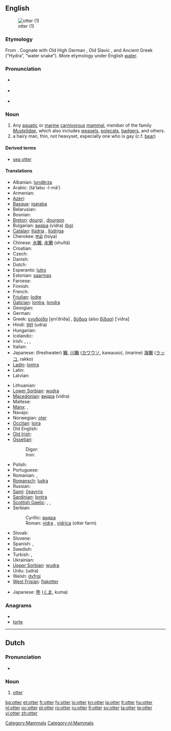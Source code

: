 {{wikipedia}}
==English==
[[Image:Loutre des pyrenees baronnies 2004.jpg|thumb|otter (1)]]

===Etymology===
From {{etyl|ang}} {{term|oter|lang=ang}}. Cognate with Old High German {{term|ottar}}, Old Slavic {{Glag|ⰲⱏⰺⰴⱃⰰ}}, and Ancient Greek {{term|ὕδρα}} (“Hydra”, “water snake”). More etymology under English [[water]].

===Pronunciation===
* {{a|RP}} {{IPA|/ˈɒt.ə/}}
* {{a|US}} {{IPA|/ˈɑː.tɚ/}}
* {{rhymes|ɒtə(r)}}

===Noun===
{{en-noun}}

# Any [[aquatic]] or [[marine]] [[carnivorous]] [[mammal]], member of the family ''[[Mustelidae]]'', which also includes [[weasel]]s, [[polecat]]s, [[badger]]s, and others.
# a hairy man, thin, not heavyset, especially one who is gay (c.f. [[bear]])

====Derived terms====
* [[sea otter]]

====Translations====
{{trans-top|The mammal}}
* Albanian: [[lundërza]]
* Arabic: {{Arab|[[ثعلب الماء]]}} (táʻlabu -l-māʼ) {{m}}
* Armenian: {{t+|hy|ջրասամույր|tr=ǰrasamuyr|xs=Armenian}}
* [[Azeri]]: {{t|az|susamuru|xs=Azeri}}
* [[Basque]]: [[igaraba]]
* Belarusian: {{t-|be|выдра|tr=vydra|xs=Belarusian}}
* Bosnian: {{t-|bs|vidra|f}}
* [[Breton]]: [[dourgi]] {{m}}, [[dourgon]] {{p}}
* Bulgarian: [[видра]] (vidra) [[:bg:видра|(bg)]]
* [[Catalan]]: [[llúdria]] {{f}}, [[llúdriga]] {{f}}
* Cherokee: [[ᏥᏯ]] (tsiya)
* Chinese: [[水獺]], [[水獭]] (shuǐtǎ)
* Croatian: {{t-|hr|vidra|f|alt=vȉdra}}
* Czech: {{t+|cs|vydra}}
* Danish: {{t-|da|odder|c}}
* Dutch: {{t+|nl|otter|m}}
* Esperanto: [[lutro]]
* Estonian: [[saarmas]]
* Faroese: {{t-|fo|otur|xs=Faroese}}
* Finnish: {{t-|fi|saukko}}
* French: {{t+|fr|loutre|f}}
* [[Friulian]]: [[lodre]]
* [[Galician]]: [[lontra]], [[londra]]
* Georgian: {{t-|ka|წავი|tr=cavi|sc=Geor|xs=Georgian}}
* German: {{t+|de|Otter|m}}
* Greek: [[ενυδρίδα]] [e̞niˈðriða] {{f}}, [[βύδρα]] (also [[βίδρα]]) [ˈviðra] {{f}}
* Hindi: [[उदर]] (udra) {{m}}
* Hungarian: {{t+|hu|vidra}}
* Icelandic: {{t-|is|otur|m}}
* Irish: {{t|ga|dobharchú|m|xs=Irish}}, {{t+|ga|madra uisce|m|xs=Irish}}, {{t+|ga|dobhrán|m|xs=Irish}}, {{t+|ga|cú dobhráin|m|xs=Irish}}
* Italian: {{t-|it|lontra|f}}
* Japanese: (freshwater) [[獺]], [[川獺]] ([[カワウソ]], kawauso), (marine) [[海獺]] ([[ラッコ]], rakko)
* [[Ladin]]: [[lontra]]
* Latin: {{t-|la|lutra|f}}
* Latvian: {{t-|lv|ūdrs|xs=Latvian}}
{{trans-mid}}
* Lithuanian: {{t+|lt|ūdra|xs=Lithuanian}}
* [[Lower Sorbian]]: [[wudra]]
* [[Macedonian]]: [[видра]] (vídra)
* Maltese: {{t-|mt|lutra|xs=Maltese}}
* [[Manx]]: {{t|gv|dooarchoo|m|xs=Manx}}, {{t|gv|moddey ushtey|m|xs=Manx}}
* Navajo: {{tø|nv|tábąąstíín}}
* Norwegian: [[oter]]
* [[Occitan]]: [[loira]]
* Old English: {{t|ang|otor|m|xs=Old English}}
* [[Old Irish]]: {{tø|sga|doburchú|f}}
* [[Ossetian]]:
*: Digor: {{tø|os|урдæ|tr=urdæ|sc=Cyrl|xs=Ossetian}}
*: Iron: {{tø|os|уырд|tr=uyrd|sc=Cyrl|xs=Ossetian}}
* Polish: {{t+|pl|wydra}}
* Portuguese: {{t+|pt|lontra}}
* Romanian: {{t+|ro|lutră}}, {{t+|ro|vidră}}
* [[Romansch]]: [[ludra]]
* Russian: {{t+|ru|выдра|f|tr=výdra|sc=Cyrl}}
* [[Sami]]: [[čeavrris]]
* [[Sardinian]]: [[lontra]]
* [[Scottish Gaelic]]: {{t|gd|dobhar-chù|m|xs=Scottish Gaelic}}, {{t|gd|madadh donn|m|xs=Scottish Gaelic}}, {{t|gd|dòbhran|m|xs=Scottish Gaelic}}
* Serbian:
*: Cyrillic: [[видра]] {{f}}
*: Roman: [[vidra]] {{f}}, [[vidrica]] (otter farm)
* Slovak: {{t-|sk|vydra}}
* Slovene: {{t+|sl|vidra|f}}
* Spanish: {{t+|es|nutria|f}}, {{t-|es|lutria|f}}
* Swedish: {{t+|sv|utter|c}}
* Turkish: {{t+|tr|su samuru}}, {{t+|tr|lutr}}
* Ukrainian: {{t-|uk|видра|tr=vidra|xs=Ukrainian}}
* [[Upper Sorbian]]: [[wudra]]
* Urdu: {{ur-Arab|[[ادر]]}} (udra) {{m}}
* Welsh: [[dyfrgi]]
* [[West Frisian]]: [[fiskotter]]
{{trans-bottom}}

{{trans-top|a hairy man}}
* Japanese: [[熊]] ([[くま]], kuma)
{{trans-mid}}
{{trans-bottom}}

===Anagrams===
* {{alphagram|eortt}}
* [[torte#English|torte]]

----

==Dutch==

===Pronunciation===
* {{audio|Nl-otter.ogg|Audio}}

===Noun===
{{nl-noun|otters|ottertje|g=m}}

# [[otter]]

[[Category:Mammals]]
[[Category:nl:Mammals]]

[[bg:otter]]
[[et:otter]]
[[fr:otter]]
[[fy:otter]]
[[io:otter]]
[[kn:otter]]
[[la:otter]]
[[lt:otter]]
[[hu:otter]]
[[nl:otter]]
[[oc:otter]]
[[pl:otter]]
[[ro:otter]]
[[ru:otter]]
[[fi:otter]]
[[sv:otter]]
[[ta:otter]]
[[te:otter]]
[[vi:otter]]
[[zh:otter]]
